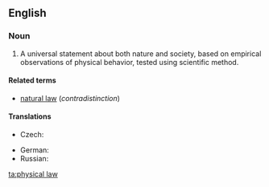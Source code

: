 ==English==
{{wikipedia}}
===Noun===
{{en-noun}}

# A universal statement about both nature and society, based on empirical observations of physical behavior, tested using scientific method.

====Related terms====
* [[natural law]] (''contradistinction'')

====Translations====
{{trans-top|physical law}}
* Czech: {{t-|cs|přírodní zákon|m}}
{{trans-mid}}
* German: {{t|de|Naturgesetz|n}}
* Russian: {{t-|ru|физический закон|m|tr=fizíčeskij zakón|sc=Cyrl}}
{{trans-bottom}}

[[ta:physical law]]